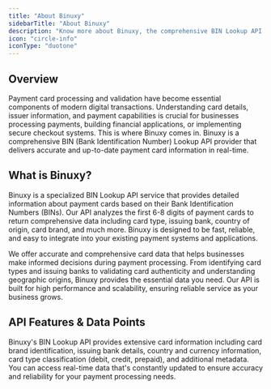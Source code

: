 ```yaml
---
title: "About Binuxy"
sidebarTitle: "About Binuxy"
description: "Know more about Binuxy, the comprehensive BIN Lookup API provider"
icon: "circle-info"
iconType: "duotone"
---
```


## Overview

Payment card processing and validation have become essential components of modern digital transactions. Understanding card details, issuer information, and payment capabilities is crucial for businesses processing payments, building financial applications, or implementing secure checkout systems. This is where Binuxy comes in. Binuxy is a comprehensive BIN (Bank Identification Number) Lookup API provider that delivers accurate and up-to-date payment card information in real-time.

## What is Binuxy?

Binuxy is a specialized BIN Lookup API service that provides detailed information about payment cards based on their Bank Identification Numbers (BINs). Our API analyzes the first 6-8 digits of payment cards to return comprehensive data including card type, issuing bank, country of origin, card brand, and much more. Binuxy is designed to be fast, reliable, and easy to integrate into your existing payment systems and applications.

We offer accurate and comprehensive card data that helps businesses make informed decisions during payment processing. From identifying card types and issuing banks to validating card authenticity and understanding geographic origins, Binuxy provides the essential data you need. Our API is built for high performance and scalability, ensuring reliable service as your business grows.

## API Features & Data Points

Binuxy's BIN Lookup API provides extensive card information including card brand identification, issuing bank details, country and currency information, card type classification (debit, credit, prepaid), and additional metadata. You can access real-time data that's constantly updated to ensure accuracy and reliability for your payment processing needs.
